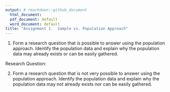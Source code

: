 ```yaml
---
output: # rmarkdown::github_document
  html_document:
  pdf_document: default
  word_document: default
title: "Assignment 1.  Sample vs. Population Approach" 
---
```


1. Form a research question that is possible to answer using the population approach. Identify the population data and explain why the population data may already exists or can be easily gathered. 

Research Question: 

2. Form a research question that is not very possible to answer using the population approach. Identify the population data and explain why the population data may not already exists nor can be easily gathered. 





